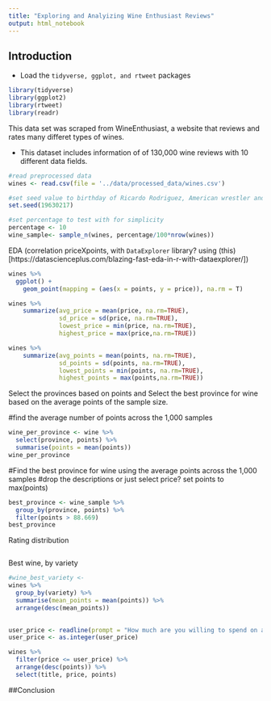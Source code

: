```yaml
---
title: "Exploring and Analyizing Wine Enthusiast Reviews"
output: html_notebook
---
```


## Introduction

- Load the `tidyverse, ggplot, and rtweet` packages
```r
library(tidyverse)
library(ggplot2)
library(rtweet)
library(readr)
```


This data set was scraped from WineEnthusiast, a website that reviews and rates many differet types of wines.  

- This dataset includes information of of 130,000 wine reviews with 10 different data fields. 
  

```r
#read preprocessed data
wines <- read.csv(file = '../data/processed_data/wines.csv')
```

```r
#set seed value to birthday of Ricardo Rodriguez, American wrestler and ring announcer
set.seed(19630217)

#set percentage to test with for simplicity
percentage <- 10
wine_sample<- sample_n(wines, percentage/100*nrow(wines))
```

EDA (correlation priceXpoints, with ```DataExplorer``` library? using (this)[https://datascienceplus.com/blazing-fast-eda-in-r-with-dataexplorer/])
```r
wines %>% 
  ggplot() +
    geom_point(mapping = (aes(x = points, y = price)), na.rm = T)
```

```r
wines %>%
    summarize(avg_price = mean(price, na.rm=TRUE), 
              sd_price = sd(price, na.rm=TRUE),
              lowest_price = min(price, na.rm=TRUE),
              highest_price = max(price,na.rm=TRUE))
```

```r
wines %>%
    summarize(avg_points = mean(points, na.rm=TRUE), 
              sd_points = sd(points, na.rm=TRUE),
              lowest_points = min(points, na.rm=TRUE),
              highest_points = max(points,na.rm=TRUE))
```

Select the provinces based on points  and Select the best province for wine based on the average points of the sample size. 

#find the average number of points across the 1,000 samples
```r
wine_per_province <- wine %>% 
  select(province, points) %>% 
  summarise(points = mean(points))
wine_per_province
```


#Find the best province for wine using the average points across the 1,000 samples
#drop the descriptions or just select price? set points to max(points)
```r
best_province <- wine_sample %>% 
  group_by(province, points) %>% 
  filter(points > 88.669)
best_province  
```


Rating distribution

```r

```

Best wine, by variety
```r
#wine_best_variety <- 
wines %>% 
  group_by(variety) %>% 
  summarise(mean_points = mean(points)) %>% 
  arrange(desc(mean_points)) 
  
```

```r
user_price <- readline(prompt = "How much are you willing to spend on a bottle?")
user_price <- as.integer(user_price)

wines %>% 
  filter(price <= user_price) %>% 
  arrange(desc(points)) %>% 
  select(title, price, points)
```


##Conclusion
